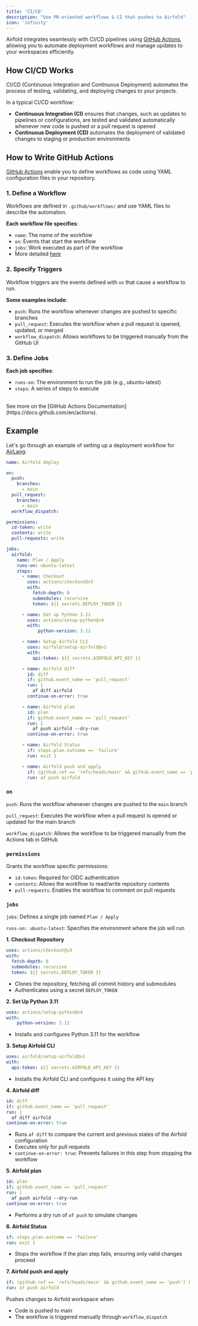```yaml
---
title: 'CI/CD'
description: "Use PR-oriented workflows & CI that pushes to Airfold"
icon: 'infinity'
---
```


Airfold integrates seamlessly with CI/CD pipelines using [GitHub Actions](https://docs.github.com/en/actions), allowing you to automate deployment workflows and manage updates to your workspaces efficiently.

## How CI/CD Works

CI/CD (Continuous Integration and Continuous Deployment) automates the process of testing, validating, and deploying changes to your projects.

In a typical CI/CD workflow:
- **Continuous Integration (CI)** ensures that changes, such as updates to pipelines or configurations, are tested and validated automatically whenever new code is pushed or a pull request is opened
- **Continuous Deployment (CD)** automates the deployment of validated changes to staging or production environments

## How to Write GitHub Actions
[GitHub Actions](https://docs.github.com/en/actions) enable you to define workflows as code using YAML configuration files in your repository. 

### 1. Define a Workflow

Workflows are defined in `.github/workflows/` and use YAML files to describe the automation.

**Each workflow file specifies**:
- `name`: The name of the workflow
- `on`: Events that start the workflow
- `jobs`: Work executed as part of the workflow
- More detailed [here](https://docs.github.com/en/actions/writing-workflows/workflow-syntax-for-github-actions#about-yaml-syntax-for-workflows)

### 2. Specify Triggers

Workflow triggers are the events defined with `on` that cause a workflow to run.

**Some examples include**:
- `push`: Runs the workflow whenever changes are pushed to specific branches
- `pull_request`: Executes the workflow when a pull request is opened, updated, or merged
- `workflow_dispatch`: Allows workflows to be triggered manually from the GitHub UI

### 3. Define Jobs
**Each job specifies**:
- `runs-on`: The environment to run the job (e.g., ubuntu-latest)
- `steps`: A series of steps to execute

<br />
See more on the [GitHub Actions Documentation](https://docs.github.com/en/actions).

## Example
Let's go through an example of setting up a deployment workflow for [AirLang](https://github.com/airfold/airlang):

```yaml deploy.yaml
name: Airfold deploy

on:
  push:
    branches:
      - main
  pull_request:
    branches:
      - main
  workflow_dispatch:

permissions:
  id-token: write
  contents: write
  pull-requests: write

jobs:
  airfold:
    name: Plan / Apply
    runs-on: ubuntu-latest
    steps:
      - name: Checkout
        uses: actions/checkout@v3
        with:
          fetch-depth: 0
          submodules: recursive
          token: ${{ secrets.DEPLOY_TOKEN }}

      - name: Set up Python 3.11
        uses: actions/setup-python@v4
        with:
            python-version: 3.11

      - name: Setup Airfold CLI
        uses: airfold/setup-airfold@v1
        with:
          api-token: ${{ secrets.AIRFOLD_API_KEY }}

      - name: Airfold diff
        id: diff
        if: github.event_name == 'pull_request'
        run: |
          af diff airfold
        continue-on-error: true

      - name: Airfold plan
        id: plan
        if: github.event_name == 'pull_request'
        run: |
          af push airfold --dry-run
        continue-on-error: true

      - name: Airfold Status
        if: steps.plan.outcome == 'failure'
        run: exit 1

      - name: Airfold push and apply
        if: (github.ref == 'refs/heads/main' && github.event_name == 'push') || github.event_name == 'workflow_dispatch'
        run: af push airfold
```

### `on`

`push`: Runs the workflow whenever changes are pushed to the `main` branch

`pull_request`: Executes the workflow when a pull request is opened or updated for the main branch

`workflow_dispatch`: Allows the workflow to be triggered manually from the Actions tab in GitHub

### `permissions`

Grants the workflow specific permissions:
- `id-token`: Required for OIDC authentication
- `contents`: Allows the workflow to read/write repository contents
- `pull-requests`: Enables the workflow to comment on pull requests

### `jobs`

`jobs`: Defines a single job named `Plan / Apply`

`runs-on: ubuntu-latest`: Specifies the environment where the job will run

**1. Checkout Repository**
```yaml
uses: actions/checkout@v3
with:
  fetch-depth: 0
  submodules: recursive
  token: ${{ secrets.DEPLOY_TOKEN }}
```
- Clones the repository, fetching all commit history and submodules
- Authenticates using a secret `DEPLOY_TOKEN`

**2. Set Up Python 3.11**
```yaml
uses: actions/setup-python@v4
with:
    python-version: 3.11
```
- Installs and configures Python 3.11 for the workflow

**3. Setup Airfold CLI**
```yaml
uses: airfold/setup-airfold@v1
with:
  api-token: ${{ secrets.AIRFOLD_API_KEY }}
```
- Installs the Airfold CLI and configures it using the API key

**4. Airfold diff**
```yaml
id: diff
if: github.event_name == 'pull_request'
run: |
  af diff airfold
continue-on-error: true
```
- Runs `af diff` to compare the current and previous states of the Airfold configuration
- Executes only for pull requests
- `continue-on-error: true`: Prevents failures in this step from stopping the workflow

**5. Airfold plan**
```yaml
id: plan
if: github.event_name == 'pull_request'
run: |
  af push airfold --dry-run
continue-on-error: true
```
- Performs a dry run of `af push` to simulate changes

**6. Airfold Status**
```yaml
if: steps.plan.outcome == 'failure'
run: exit 1
```
- Stops the workflow if the plan step fails, ensuring only valid changes proceed

**7. Airfold push and apply**
```yaml
if: (github.ref == 'refs/heads/main' && github.event_name == 'push') || github.event_name == 'workflow_dispatch'
run: af push airfold
```
Pushes changes to Airfold workspace when:
- Code is pushed to main
- The workflow is triggered manually through `workflow_dispatch`

